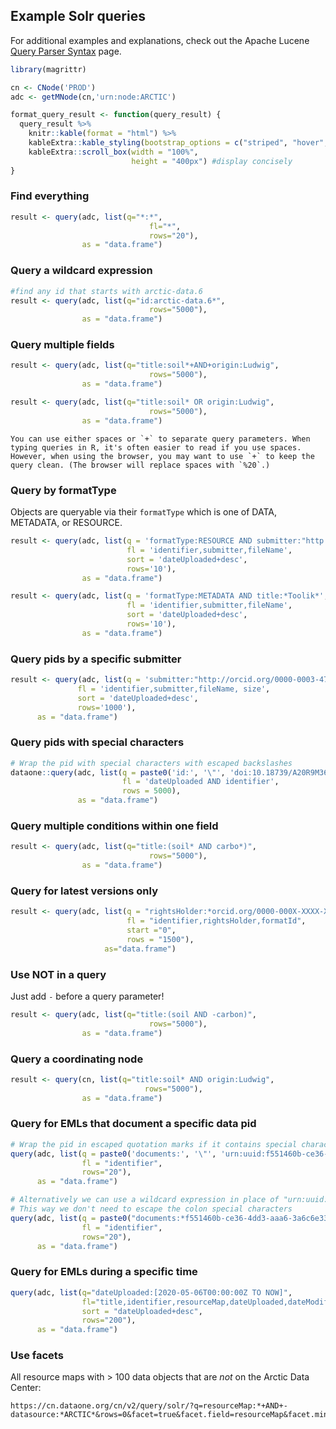 ## Example Solr queries

For additional examples and explanations, check out the Apache Lucene [Query Parser Syntax](https://lucene.apache.org/core/2_9_4/queryparsersyntax.html) page.

```r
library(magrittr)

cn <- CNode('PROD')
adc <- getMNode(cn,'urn:node:ARCTIC')

format_query_result <- function(query_result) {
  query_result %>% 
    knitr::kable(format = "html") %>% 
    kableExtra::kable_styling(bootstrap_options = c("striped", "hover", "condensed")) %>% 
    kableExtra::scroll_box(width = "100%",
                           height = "400px") #display concisely
}
```

### Find everything

```r
result <- query(adc, list(q="*:*",
                               fl="*",
                               rows="20"),
                as = "data.frame")
```

### Query a wildcard expression 

```r
#find any id that starts with arctic-data.6
result <- query(adc, list(q="id:arctic-data.6*",
                               rows="5000"),
                as = "data.frame")
```

### Query multiple fields 

```r
result <- query(adc, list(q="title:soil*+AND+origin:Ludwig",
                               rows="5000"),
                as = "data.frame")
```

```r
result <- query(adc, list(q="title:soil* OR origin:Ludwig",
                               rows="5000"),
                as = "data.frame")
```

```block
You can use either spaces or `+` to separate query parameters. When typing queries in R, it's often easier to read if you use spaces. However, when using the browser, you may want to use `+` to keep the query clean. (The browser will replace spaces with `%20`.)
```

### Query by formatType
Objects are queryable via their `formatType` which is one of DATA, METADATA, or RESOURCE.  
```r
result <- query(adc, list(q = 'formatType:RESOURCE AND submitter:"http://orcid.org/0000-0002-2561-5840"',
                          fl = 'identifier,submitter,fileName',
                          sort = 'dateUploaded+desc',
                          rows='10'),
                as = "data.frame")

result <- query(adc, list(q = 'formatType:METADATA AND title:*Toolik*',
                          fl = 'identifier,submitter,fileName',
                          sort = 'dateUploaded+desc',
                          rows='10'),
                as = "data.frame")
```

### Query pids by a specific submitter

```r
result <- query(adc, list(q = 'submitter:"http://orcid.org/0000-0003-4703-1974"',
               fl = 'identifier,submitter,fileName, size',
               sort = 'dateUploaded+desc',
               rows='1000'),
      as = "data.frame")
```

### Query pids with special characters 

```r
# Wrap the pid with special characters with escaped backslashes
dataone::query(adc, list(q = paste0('id:', '\"', 'doi:10.18739/A20R9M36V', '\"'),
                         fl = 'dateUploaded AND identifier',
                         rows = 5000),
               as = "data.frame")
```

### Query multiple conditions within one field

```r
result <- query(adc, list(q="title:(soil* AND carbo*)",
                               rows="5000"),
                as = "data.frame") 
```

### Query for latest versions only

```r
result <- query(adc, list(q = "rightsHolder:*orcid.org/0000-000X-XXXX-XXXX* AND (*:* NOT obsoletedBy:*)",
                          fl = "identifier,rightsHolder,formatId",
                          start ="0",
                          rows = "1500"),
                     as="data.frame")
```

### Use NOT in a query

Just add `-` before a query parameter!

```r
result <- query(adc, list(q="title:(soil AND -carbon)",
                               rows="5000"),
                as = "data.frame")
```

### Query a coordinating node

```r
result <- query(cn, list(q="title:soil* AND origin:Ludwig",
                              rows="5000"),
                as = "data.frame")
```

### Query for EMLs that document a specific data pid 

```r
# Wrap the pid in escaped quotation marks if it contains special characters 
query(adc, list(q = paste0('documents:', '\"', 'urn:uuid:f551460b-ce36-4dd3-aaa6-3a6c6e338ec9', '\"'),
                fl = "identifier",
                rows="20"),
      as = "data.frame")

# Alternatively we can use a wildcard expression in place of "urn:uuid:"
# This way we don't need to escape the colon special characters 
query(adc, list(q = paste0("documents:*f551460b-ce36-4dd3-aaa6-3a6c6e338ec9"),
                fl = "identifier",
                rows="20"),
      as = "data.frame")
```

### Query for EMLs during a specific time
```r
query(adc, list(q="dateUploaded:[2020-05-06T00:00:00Z TO NOW]",
                fl="title,identifier,resourceMap,dateUploaded,dateModified",
                sort = "dateUploaded+desc",
                rows="200"), 
      as = "data.frame")
```

### Use facets

All resource maps with > 100 data objects that are _not_ on the Arctic Data Center:

```
https://cn.dataone.org/cn/v2/query/solr/?q=resourceMap:*+AND+-datasource:*ARCTIC*&rows=0&facet=true&facet.field=resourceMap&facet.mincount=100
```
